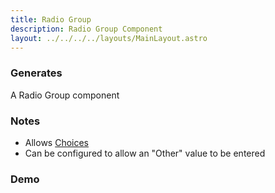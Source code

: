 ```yaml
---
title: Radio Group
description: Radio Group Component
layout: ../../../../layouts/MainLayout.astro
---
```



### Generates

A Radio Group component

### Notes

- Allows [Choices](../../property-panel/choices)
- Can be configured to allow an "Other" value to be entered

### Demo

<Demo client:load />
